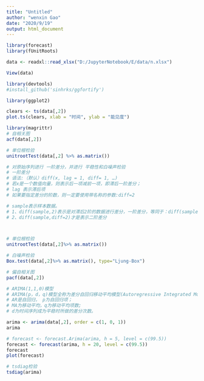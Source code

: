 ---
title: "Untitled"
author: "wenxin Gao"
date: "2020/9/19"
output: html_document
---

```{r,warning=FALSE}


library(forecast)
library(fUnitRoots)

```

```{r}
data <- readxl::read_xlsx("D:/JupyterNotebook/E/data/n.xlsx")

View(data)

```

```{r}

library(devtools)
#install_github('sinhrks/ggfortify')
```

```{r}
library(ggplot2)

```


```{r}
clears <- ts(data[,2])
plot.ts(clears, xlab = "时间", ylab = "能见度")
```


```{r}
library(magrittr)
# 自相关图
acf(data[,2])

# 单位根检验
unitrootTest(data[,2] %>% as.matrix())

# 对原始序列进行 一阶差分，并进行 平稳性和白噪声检验
# 一阶差分
# 语法:（默认）diff(x, lag = 1, diff= 1, …)
# 若x是一个数值向量，则表示后一项减前一项，即滞后一阶差分；
# lag 表示滞后项
# 如果要指定差分的阶数，则一定要使用带名称的参数:diff=2

# sample表示样本数据。
# 1、diff(sample,2)表示是对滞后2阶的数据进行差分，一阶差分，等同于：diff(sample,lag=2)
# 2、diff(sample,diff=2)才是表示二阶差分



# 单位根检验
unitrootTest(data[,2]%>% as.matrix())

# 白噪声检验
Box.test(data[,2]%>% as.matrix(), type="Ljung-Box") 

# 偏自相关图
pacf(data[,2])

# ARIMA(1,1,0)模型
# ARIMA(p，d，q)模型全称为差分自回归移动平均模型(Autoregressive Integrated Moving Average Model,简记ARIMA)，
# AR是自回归， p为自回归项；
# MA为移动平均，q为移动平均项数;
# d为时间序列成为平稳时所做的差分次数。

arima <- arima(data[,2], order = c(1, 0, 1))
arima

# forecast <- forecast.Arima(arima, h = 5, level = c(99.5))
forecast <- forecast(arima, h = 20, level = c(99.5))
forecast
plot(forecast)

# tsdiag检验
tsdiag(arima)
```



